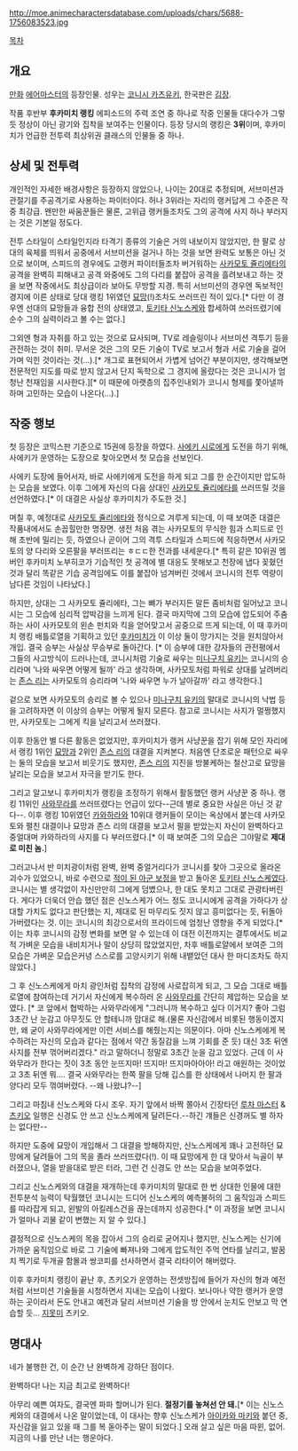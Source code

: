 http://moe.animecharactersdatabase.com/uploads/chars/5688-1756083523.jpg

[[목차]]

== 개요 ==
[[만화]] [[에어마스터]]의 등장인물.
성우는 [[코니시 카츠유키]], 한국판은 [[김장]].

작품 후반부 '''후카미치 랭킹''' 에피소드의 주력 조연 중 하나로 작중 인물들 대다수가 그렇듯 정상이 아닌 광기와 집착을 보여주는 인물이다. 등장 당시의 랭킹은 '''3위'''이며, 후카미치가 언급한 전투력 최상위권 클래스의 인물들 중 하나.

== 상세 및 전투력 ==
개인적인 자세한 배경사항은 등장하지 않았으나, 나이는 20대로 추정되며, 서브미션과 관절기를 주공격기로 사용하는 파이터이다. 허나 3위라는 자리의 랭커답게 그 수준은 작중 최강급. 왠만한 싸움꾼들은 물론, 고위급 랭커들조차도 그의 공격에 사지 하나 부러지는 것은 기본일 정도다.

전투 스타일이 스타일인지라 타격기 종류의 기술은 거의 내보이지 않았지만, 한 팔로 상대의 육체를 띄워서 공중에서 서브미션을 걸거나 하는 것을 보면 완력도 보통은 아닌 것으로 보이며, 스피드의 경우에도 고랭커 파이터들조차 버거워하는 [[사카모토 쥴리에타]]의 공격을 완벽히 피해내고 공격 와중에도 그의 다리를 붙잡아 공격을 흘려보내고 하는 것을 보면 작중에서도 최상급이라 보아도 무방할 지경. 특히 서브미션의 경우엔 독보적인 경지에 이른 상태로 당대 랭킹 1위였던 [[묘망]](!)조차도 쓰러뜨린 적이 있다.[* 다만 이 경우엔 선대의 묘망들과 융합 전의 상태였고, [[토키타 신노스케]]와 합세하여 쓰러뜨렸기에 순수 그의 실력이라고 볼 수는 없다.]

그외엔 형과 자취를 하고 있는 것으로 묘사되며, TV로 레슬링이나 서브미션 격투기 등을 관전하는 것이 취미. 무서운 것은 그의 모든 기술이 TV로 보고서 형과 서로 기술을 걸어가며 익힌 것이라는 것(…).[* 개그로 표현되어서 가볍게 넘어간 부분이지만, 생각해보면 전문적인 지도를 따로 받지 않고서 단지 독학으로 그 경지에 올랐다는 것은 코니시가 엄청난 천재임을 시사한다.][* 이 때문에 아랫층의 집주인내외가 코니시 형제를 쫓아낼까하며 고민하는 모습이 나온다(…).]

== 작중 행보 ==
첫 등장은 코믹스판 기준으로 15권에 등장을 하였다. [[사에키 시로]]에게 도전을 하기 위해, 사에키가 운영하는 도장으로 찾아오면서 첫 모습을 선보인다.

사에키 도장에 들어서자, 바로 사에키에게 도전을 하게 되고 그를 한 순간이지만 압도하는 모습을 보였다. 이후 그에게 자신의 다음 상대인 [[사카모토 쥴리에타]]를 쓰러뜨릴 것을 선언하였다.[* 이 대결은 사실상 후카미치가 주도한 것.]

며칠 후, 예정대로 [[사카모토 쥴리에타]]와 정식으로 겨루게 되는데, 이 때 보여준 대결은 작품내에서도 손꼽힐만한 명장면. 생전 처음 겪는 사카모토의 무식한 힘과 스피드로 인해 초반에 밀리는 듯, 하였으나 곧이어 그의 격투 스타일과 스피드에 적응하면서 사카모토의 양 다리와 오른팔을 부러뜨리는 ㅎㄷㄷ한 전과를 내세운다.[* 특히 같은 10위권 멤버인 후카미치 노부히코가 기습적인 첫 공격에 별 대응도 못해보고 천장에 냅다 꽂혔던 것과 달리 똑같은 기습 공격임에도 이를 붙잡아 넘겨버린 것에서 코니시의 전투 역량이 남다른 것임이 나타났다.]

하지만, 상대는 그 사카모토 쥴리에타, 그는 뼈가 부러지든 말든 좀비처럼 일어났고 코니시는 그 모습에 심리적 압박감을 느끼게 된다. 결국 마지막에 그의 모습에 압도되어 주춤하는 사이 사카모토의 왼손 펀치와 킥을 얻어맞고서 공중으로 뜨게 되는데, 이 때 후카미치 랭킹 배틀로열을 기획하고 있던 [[후카미치]]가 이 이상 둘이 망가지는 것을 원치않아서 개입. 결국 승부는 사실상 무승부로 돌아간다. [* 이 승부에 대한 강자들의 관전평에서 그들의 사고방식이 드러나는데, 코니시처럼 기술로 싸우는 [[미나구치 유키]]는 코니시의 승리라며 '나와 싸우면 어떻게 될까' 라고 생각하며, 사카모토처럼 파워로 상대를 날려버리는 [[존스 리]]는 사카모토의 승리라며 '나와 싸우면 누가 날아갈까' 라고 생각한다.]

겉으로 보면 사카모토의 승리로 볼 수 있으나 [[미나구치 유키]]의 말대로 코니시의 낙법 등을 고려하자면 이 이상의 승부는 어떻게 될지 모른다. 참고로 코니시는 사지가 멀쩡했지만, 사카모토는 그에게 킥을 날리고서 쓰러졌다.

이후 한동안 별 다른 활동은 없었지만, 후카미치가 랭커 사냥꾼을 잡기 위해 모인 자리에서 랭킹 1위인 [[묘망]]과 2위인 [[존스 리]]의 대결을 지켜본다. 처음엔 단조로운 패턴으로 싸우는 둘의 모습을 보고서 비웃기도 했지만, [[존스 리]]의 지진을 방불케하는 철산고로 묘망을 날리는 모습을 보고서 자극을 받기도 한다.

그리고 알고보니 후카미치가 랭킹을 조정하기 위해서 활동했던 랭커 사냥꾼 중 하나. 랭킹 11위인 [[사와무라]]를 쓰러뜨렸다는 언급이 있다--근데 별로 중요한 사실은 아닌 것 같다--. 이후 랭킹 10위였던 [[카와하라]]와 10위대 랭커들이 모이는 옥상에서 붙는데 사카모토와 펼친 대결이나 묘망과 존스 리의 대결을 보고서 필을 받았는지 자신이 완벽하다고 중얼대며 카와하라의 사지를 다 부러뜨렸다.[* 이 때 보여준 그의 모습은 그야말로 '''제대로 미친 놈.''']

그러고나서 반 미치광이처럼 완벽, 완벽 중얼거리다가 코니시를 찾아 그곳으로 올라온 괴수가 있었으니, 바로 수련으로 [[적이 된 아군 보정]]을 받고 돌아온 [[토키타 신노스케]]였다. 코니시는 별 생각없이 자신만만히 그에게 덤볐으나, 한 대도 못치고 그대로 관광타버린다. 게다가 더욱더 안습 했던 점은 신노스케가 어느 정도 코니시에게 공격을 가하다가 상대할 가치도 없다고 판단했는 지, 제대로 된 마무리도 짓지 않고 흥미없다는 듯, 뒤돌아 가버렸다는 것. 이는 코니시의 최강으로서의 프라이드에 엄청난 영향을 주게 되었다.[* 이는 차후 코니시의 감정 변화를 보면 알 수 있는데 이 대전 이전까지는 결투에서도 비교적 가벼운 모습을 내비치거나 말이 상당히 많았었지만, 차후 배틀로얄에서 보여준 그의 모습은 가벼운 모습은커녕 스스로를 고양시키기 위해 내뱉았던 대사 한 마디조차도 하지 않았다.]

그 후 신노스케에게 마치 광인처럼 집착의 감정에 사로잡히게 되고, 그 모습 그대로 배틀로열에 참여하는데 거기서 자신에게 복수하러 온 [[사와무라]]를 간단히 제압하는 모습을 보였다. [* 코 앞에서 협박하는 사와무라에게 "그러니까 복수하고 싶다 이거지? 좋아 그럼 3초간 난 눈감고 아무짓도 안 할테니까 맘대로 해.(물론 자신감에서 비롯된 행동이겠지만, 왜 굳이 사와무라에게만 이런 서비스를 해줬는지는 의문이다. 아마 신노스케에게 복수하려는 자신의 모습과 같다는 점에서 약간 동질감을 느껴 기회를 준 듯) 대신 3초 뒤엔 사지를 전부 꺾어버리겠다." 라고 말하더니 정말로 3초간 눈을 감고 있었다. 근데 이 사와무라가 한다는 짓이 3초 동안 눈뜨지마! 뜨지마! 뜨지마아아아! 라고 애원하는 것이었고 3초 뒤엔 뭐…. 결국 사와무라는 한쪽 팔을 당해 깁스를 한 상태에서 나머지 한 팔과 양다리 모두 꺾여버렸다. --왜 나왔냐?--]

그리고 마침내 신노스케와 다시 조우. 자기 앞에서 바짝 쫄아서 긴장타던 [[루차 마스터]] & [[츠키오]] 일행은 신경도 안 쓰고 신노스케에게 달려든다.--하긴 걔들은 신경꺼도 별 하자는 없다만--

하지만 도중에 묘망이 개입해서 그 대결을 방해하지만, 신노스케에게 꽤나 고전하던 묘망에게 달려들어 그의 목을 졸라 쓰러뜨렸다(!). 이 때 묘망에게 한 대 맞아서 늑골이 부러졌으나, 열을 받을대로 받은 터라, 그런 건 신경도 안 쓰는 모습을 보여주었다.

그리고 신노스케와의 대결을 재개하는데 후카미치의 말대로 한 번 상대한 인물에 대한 전투분석 능력이 탁월했던 코니시는 드디어 신노스케의 예측불허의 그 움직임과 스피드를 따라잡게 되고, 왼발의 아킬레스건을 끊는데까지 성공한다.[* 이 과정을 보면 코니시가 얼마나 괴물 같이 변했는 지 알 수 있다.]

결정적으로 신노스케의 목을 잡아서 그의 승리로 굳어지나 했지만, 신노스케는 신기에 가까운 움직임으로 바로 그 기술에 빠져나와 그에게 압도적인 주먹 연타를 날리고, 발꿈치 찍기로 두개골 함몰과 쌍코피를 선사하면서 결국 리타이어 해버렸다.

이후 후카미치 랭킹이 끝난 후, 츠키오가 운영하는 전셋방집에 들어가 자신의 형과 예전처럼 서브미션 기술들을 시청하면서 지내는 모습이 나왔다. 보나마나 약한 랭커가 운영하는 곳이라서 돈도 안내고 예전과 달리 서브미션 기술을 방 안에서 눈치도 안보고 막 연습할 듯... [[지못미]] 츠키오.

== 명대사 ==
네가 불행한 건, 이 순간 난 완벽하게 강하단 점이다.

완벽하다! 나는 지금 최고로 완벽하다!

아무리 예쁜 여자도, 결국엔 파파 할머니가 된다. '''절정기를 놓쳐선 안 돼.'''[* 이는 신노스케와의 대결에서 나온 말이었는데, 이 대사는 향후 신노스케가 [[아이카와 마키]]와 붙던 중, 자신감을 잃고 있을 때 그를 복 돋아주는 말이 되었다.]  오래 살고 싶은 마음 따윈, 없어. 지금의 나를 만난 너는 행운아다.
